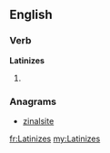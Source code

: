==English==

===Verb===
'''Latinizes'''

# {{en-third-person singular of|Latinize}}

===Anagrams===
* [[zinalsite#English|zinalsite]]

[[fr:Latinizes]]
[[my:Latinizes]]
